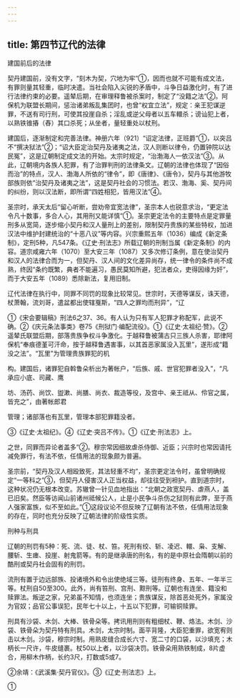 ```yaml
---
---
---
```

title: 第四节辽代的法律
---



建国前后的法律

契丹建国前，没有文字，“刻木为契，穴地为牢”①，因而也就不可能有成文法，有罪则量其轻重，临时决遣。当社会陷入尖锐的矛盾中，斗争日益激化时，有了进行法律约束的必要。遥辇后期，在审理释鲁被杀案时，制定了“没籍之法”②。阿保机为联盟长期间，惩治诸弟叛乱集团时，也曾“权宜立法”，规定：亲王犯谋逆罪，不送有司行刑，可使其投崖自杀；淫乱或逆父母者以五车轘杀；谤讪犯上者，以熟铁锥摏（舂）其口杀死；从坐者，量轻重处以杖刑。

建国后，逐渐制定和完善法律。神册六年（921）“诏定法律，正班爵”①，以突吕不“撰决狱法”②；“诏大臣定治契丹及诸夷之法，汉人则断以律令，仍置钟院以达民冤”，这是辽朝制定成文法的开始。太宗时规定，“治渤海人一依汉法”③。从此，辽朝境内各族人犯罪，有了治罪判刑的法律条文。辽朝的法律也体现了“因俗而治”的特点，汉人、渤海人所依的“律令”，即《唐律》、《唐令》，契丹与其他游牧部族则依“治契丹及诸夷之法”，这是契丹社会的习惯法。若汉、渤海、奚、契丹间的纠纷，则以汉法断，即所谓“四姓相犯，皆用汉法”④。

圣宗时，承天太后“留心听断，尝劝帝宜宽法律”，圣宗本人也锐意求治，“更定法令凡十数事，多合人心，其用刑又能详慎”①。圣宗更定法令的主要特点是定罪量刑多从宽简，逐步缩小契丹和汉人量刑上的差别，限制契丹贵族的某些特权，加进汉法中维护封建统治的“十恶八议”等内容。兴宗重熙五年（1036）编成《新定条制》，定刑5种，凡547条。《辽史·刑法志》所载辽朝的刑制当属《新定条制》的内容。道宗咸雍六年（1070）至大安三年（1087）又多次修订条例，意在使治契丹和汉人的法律合而为一，但契丹、汉人间的文化差异尚存，统一律令的条件尚不成熟，终因“条约既繁，典者不能遍习，愚民莫知所避，犯法者众，吏得因缘为奸”，而于大安五年（1089）悉除新法，复用旧制。

辽代法律在执行中，同罪不同罚的现象比较常见。世宗时，天德等谋反，诛天德，杖萧翰，流刘哥，遣盆都出使辖戛斯，“四人之罪均而刑异”，“辽

①《宋会要辑稿》刑法6之37、36。有人认为只有军人犯罪才称配军，此说不确。②《庆元条法事类》卷75《刑狱门·编配流役》。①《辽史·太祖纪·赞》。②遥辇氏联盟后期，部落贵族争权斗争激化。于越释鲁被蒲古只三族人杀害，耶律阿保机“奉痕德堇可汗命，按于越释鲁遇害事，以其首恶家属没入瓦里”，遂形成“籍没之法”。“瓦里”为管理贵族罪犯的机

构。建国后，诸罪犯自斡鲁朵析出为著帐户，“后族、戚、世官犯罪者没入”，“凡承应小底、司藏、鹰

坊、汤药、尚饮、盥漱、尚膳、尚衣、裁造等役，及宫中、亲王祗从、伶官之属，皆充之”，由著帐郎君

管理；诸部落也有瓦里，管理本部犯罪籍没者。

③《辽史·太祖纪》。④《辽史·突吕不传》。①《辽史·刑法志》上。

之世，同罪而异论者盖多”②。穆宗常因细故虐杀侍御、近臣；兴宗时也常因请托减免罪行，有法不依，任情用法的现象颇为普遍。

圣宗前，“契丹及汉人相殴致死，其法轻重不均”，圣宗更定法令时，虽曾明确规定“一等科之”③，但契丹人侵害汉人正当权益，却往往受到袒护。直到道宗时，这种状况仍无根本改变。苏辙曾一针见血地指出：“北朝之政宽契丹、虐燕人，盖已旧矣。然臣等访闻山前诸州祗候公人，止是小民争斗杀伤之狱则有此弊，至于燕人强家富族，似不至如此。”①这段议论不但反映了辽朝有法不依，任情用法现象的存在，同时也充分反映了辽朝法律的阶级性实质。

刑种与刑具

辽朝的刑罚有5种：死、流、徒、杖、笞。死刑有绞、斩、凌迟、轘、枭、支解、腰斩、生瘗、投崖、射鬼箭等。有的是继承唐的刑名，有的是中原社会隋朝以前的酷刑或契丹社会固有的刑罚。

流刑有置于边远部族、投诸境外和令出使绝域三等。徒刑有终身、五年、一年半三等。杖刑自50至300。此外，尚有笞刑、宫刑、黥刑等。辽朝也有连坐、籍没和赎罪法。叛逆之家，兄弟虽不知情，也须连坐；贵族谋反，除首恶处死外，家属没为官奴；品官公事误犯，民年七十以上，十五以下犯罪，可输铜赎罪。

刑具有沙袋、木剑、大棒、铁骨朵等。拷讯用刑则有粗细杖、鞭、烙法。木剑、沙袋、铁骨朵为契丹特有刑具。木剑，太宗时制。面平背隆，大臣犯重罪，欲宽宥则击以木剑。沙袋，穆宗时制。用熟皮缝合成长六寸、宽二寸的口袋，以沙填充；木柄长一尺许，牛皮缝裹。杖50以上者，以沙袋决罚。铁骨朵用熟铁制成，8片虚合，用柳木作柄，长约3尺，打数或5或7。

②余靖：《武溪集·契丹官仪》。③《辽史·刑法志》上。

①
